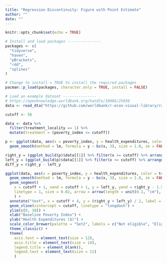 ```yaml
---
title: "Regression Discontinuity: Figure with Point Estimate"
author: ""
date: ""
---
```


```r
knitr::opts_chunk$set(echo = TRUE)
```

```r
# Install and load packages ---------------
packages <- c(
  "tidyverse",
  "haven",
  "pBrackets",
  "rdd",
  "splines"
)

# Change to install = TRUE to install the required packages
pacman::p_load(packages, character.only = TRUE, install = FALSE)

# Load an example dataset ---------------
# https://openknowledge.worldbank.org/handle/10986/25030
data <- read_dta("https://github.com/worldbank/r-econ-visual-library/raw/master/Library/HISP/evaluation.dta")

cutoff <- 58

data <- data %>%
  filter(treatment_locality == 1) %>%
  mutate(treatment = (poverty_index <= cutoff))

p <- ggplot(data, aes(x = poverty_index, y = health_expenditures, color = treatment)) +
  geom_smooth(method = lm, formula = y ~ bs(x, 3), size = 1.0, se = FALSE)

right_y = (ggplot_build(p)$data[[1]] %>% filter(x >= cutoff) %>% arrange(x) %>% slice(1))$y
left_y = (ggplot_build(p)$data[[1]] %>% filter(x <= cutoff) %>% arrange(desc(x)) %>% slice(1))$y
diff_y = right_y - left_y

ggplot(data, aes(x = poverty_index, y = health_expenditures, color = treatment)) +
  geom_smooth(method = lm, formula = y ~ bs(x, 3), size = 1.0, se = FALSE) +
  geom_segment(
    x = cutoff + 1, xend = cutoff + 1, y = left_y, yend = right_y - 1.5, color = "black",
    linetype = 1, size = 0.02, arrow = arrow(length = unit(0.1, "cm"), ends = "both")
    ) +
  annotate("text", x = cutoff + 4, y = (right_y + left_y) / 2, label = format(round(diff_y, 2), 2)) + 
  geom_vline(xintercept = cutoff, linetype = "longdash") +
  ylim(c(0, 30)) +
  xlab("Baseline Poverty Index") +
  ylab("Health Expenditures ($)") +
  scale_color_brewer(palette = "Set2", labels = c("Not eligible", "Eligible")) +
  theme_classic() +
  theme(
    axis.text = element_text(size = 12),
    axis.title = element_text(size = 14),
    legend.title = element_blank(),
    legend.text = element_text(size = 11)
    )


```
